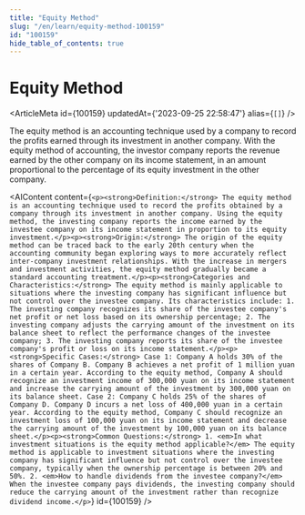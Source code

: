 ```yaml
---
title: "Equity Method"
slug: "/en/learn/equity-method-100159"
id: "100159"
hide_table_of_contents: true
---
```



# Equity Method

<ArticleMeta id={100159} updatedAt={'2023-09-25 22:58:47'} alias={`[]`} />
<div className='border-solid border-b border-t-0 my-4 border-[var(--ifm-color-gray-300)]' />

The equity method is an accounting technique used by a company to record the profits earned through its investment in another company. With the equity method of accounting, the investor company reports the revenue earned by the other company on its income statement, in an amount proportional to the percentage of its equity investment in the other company.

<AIContent content={`<p><strong>Definition:</strong> The equity method is an accounting technique used to record the profits obtained by a company through its investment in another company. Using the equity method, the investing company reports the income earned by the investee company on its income statement in proportion to its equity investment.</p><p><strong>Origin:</strong> The origin of the equity method can be traced back to the early 20th century when the accounting community began exploring ways to more accurately reflect inter-company investment relationships. With the increase in mergers and investment activities, the equity method gradually became a standard accounting treatment.</p><p><strong>Categories and Characteristics:</strong> The equity method is mainly applicable to situations where the investing company has significant influence but not control over the investee company. Its characteristics include: 1. The investing company recognizes its share of the investee company's net profit or net loss based on its ownership percentage; 2. The investing company adjusts the carrying amount of the investment on its balance sheet to reflect the performance changes of the investee company; 3. The investing company reports its share of the investee company's profit or loss on its income statement.</p><p><strong>Specific Cases:</strong> Case 1: Company A holds 30% of the shares of Company B. Company B achieves a net profit of 1 million yuan in a certain year. According to the equity method, Company A should recognize an investment income of 300,000 yuan on its income statement and increase the carrying amount of the investment by 300,000 yuan on its balance sheet. Case 2: Company C holds 25% of the shares of Company D. Company D incurs a net loss of 400,000 yuan in a certain year. According to the equity method, Company C should recognize an investment loss of 100,000 yuan on its income statement and decrease the carrying amount of the investment by 100,000 yuan on its balance sheet.</p><p><strong>Common Questions:</strong> 1. <em>In what investment situations is the equity method applicable?</em> The equity method is applicable to investment situations where the investing company has significant influence but not control over the investee company, typically when the ownership percentage is between 20% and 50%. 2. <em>How to handle dividends from the investee company?</em> When the investee company pays dividends, the investing company should reduce the carrying amount of the investment rather than recognize dividend income.</p>`} id={100159} />

